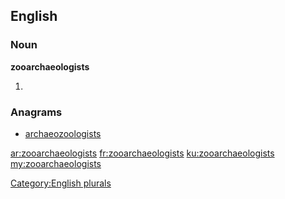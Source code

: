 ==English==

===Noun===
'''zooarchaeologists'''

# {{plural of|zooarchaeologist}}

===Anagrams===
* [[archaeozoologists#English|archaeozoologists]]

[[Category:English plurals]]

[[ar:zooarchaeologists]]
[[fr:zooarchaeologists]]
[[ku:zooarchaeologists]]
[[my:zooarchaeologists]]